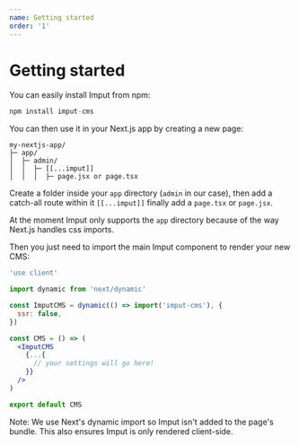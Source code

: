 ```yaml
---
name: Getting started
order: '1'
---
```

# Getting started

You can easily install Imput from npm:

```js
npm install imput-cms
```

You can then use it in your Next.js app by creating a new page:

```plain
my-nextjs-app/
├─ app/
│  ├─ admin/
│  │  ├─ [[...imput]]
│  │  │  ├─ page.jsx or page.tsx

```

Create a folder inside your `app` directory (`admin` in our case), then add a catch-all route within it `[[...imput]]` finally add a `page.tsx` or `page.jsx`.

<Note>

At the moment Imput only supports the `app` directory because of the way Next.js handles css imports.

</Note>

Then you just need to import the main Imput component to render your new CMS:

```jsx
'use client'

import dynamic from 'next/dynamic'

const ImputCMS = dynamic(() => import('imput-cms'), {
  ssr: false,
})

const CMS = () => (
  <ImputCMS
    {...{
      // your settings will go here!
    }}
  />
)

export default CMS

```

<Note>

Note: We use Next's dynamic import so Imput isn't added to the page's bundle. This also ensures Imput is only rendered client-side.

</Note>

